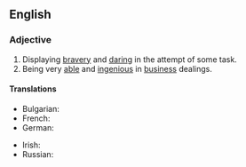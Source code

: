 ==English==

===Adjective===
{{en-adj}}

# Displaying [[brave]]ry and [[daring]] in the attempt of some task.
# Being very [[able]] and [[ingenious]] in [[business]] dealings.

====Translations====
{{trans-top|Being very [[able]] and [[ingenious]] in [[business]] dealings.}}
* Bulgarian: {{t+|bg|предприемчив|tr=predpriémčiv|sc=Cyrl}}
* French: {{t+|fr|entreprenant}}
* German: {{t|de|unternehmungslustig}}
{{trans-mid}}
* Irish: {{t|ga|borrúil}}
* Russian: {{t+|ru|предприи́мчивый}}
{{trans-bottom}}